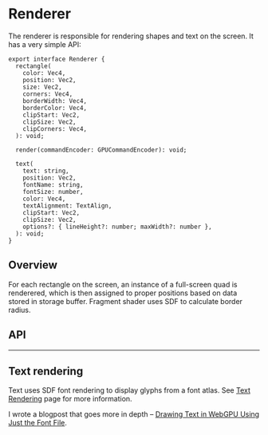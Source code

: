
# Renderer

The renderer is responsible for rendering shapes and text on the screen. It has a very simple API:

```tsx
export interface Renderer {
  rectangle(
    color: Vec4,
    position: Vec2,
    size: Vec2,
    corners: Vec4,
    borderWidth: Vec4,
    borderColor: Vec4,
    clipStart: Vec2,
    clipSize: Vec2,
    clipCorners: Vec4,
  ): void;

  render(commandEncoder: GPUCommandEncoder): void;

  text(
    text: string,
    position: Vec2,
    fontName: string,
    fontSize: number,
    color: Vec4,
    textAlignment: TextAlign,
    clipStart: Vec2,
    clipSize: Vec2,
    options?: { lineHeight?: number; maxWidth?: number },
  ): void;
}
```

## Overview

For each rectangle on the screen, an instance of a full-screen quad is renderered, which is then assigned to proper positions based on data stored in storage buffer. Fragment shader uses SDF to calculate border radius.

## API

<Api />

---

## Text rendering

Text uses SDF font rendering to display glyphs from a font atlas. See [Text Rendering](/text-rendering) page for more information.

I wrote a blogpost that goes more in depth – [Drawing Text in WebGPU Using Just the Font File](https://tchayen.com/drawing-text-in-webgpu-using-just-the-font-file).

